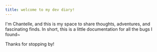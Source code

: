 ```yaml
---
title: welcome to my dev diary!
---
```


I'm Chantelle, and this is my space to share thoughts, adventures, and fascinating finds. In short, this is a little documentation for all the bugs I found\~

<VideoPlayer url="https://www.youtube.com/watch?v=dQw4w9WgXcQ" />

Thanks for stopping by!
